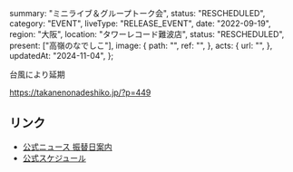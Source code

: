   summary: "ミニライブ＆グループトーク会",
  status: "RESCHEDULED",
  category: "EVENT",
  liveType: "RELEASE_EVENT",
  date: "2022-09-19",
  region: "大阪",
  location: "タワーレコード難波店",
  status: "RESCHEDULED",
  present: ["高嶺のなでしこ"],
  image: {
    path: "",
    ref: "",
  },
  acts: {
    url: "",
  },
  updatedAt: "2024-11-04",
};

台風により延期

https://takanenonadeshiko.jp/?p=449

## リンク

- [公式ニュース 振替日案内](https://takanenonadeshiko.jp/?p=492)
- [公式スケジュール](https://takanenonadeshiko.jp/?p=438)

